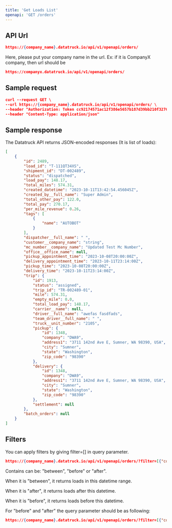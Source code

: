 ```yaml
---
title: 'Get Loads List'
openapi: 'GET /orders'
---
```


## API Url

```json
https://{company_name}.datatruck.io/api/v1/openapi/orders/
```
Here, please put your company name in the url. Ex: if it is CompanyX company, then url should be 
```json
https://companyx.datatruck.io/api/v1/openapi/orders/
```

## Sample request

```json
curl --request GET \
--url https://{company_name}.datatruck.io/api/v1/openapi/orders/ \
--header "Authorization: Token cc92174571ac12f386e5657b187d39bb210f3270a837730125ed4029a44fsdfasd" \
--header "Content-Type: application/json"
```

## Sample response
The Datatruck API returns JSON-encoded responses (It is list of loads):

```json
[
    {
        "id": 2489,
        "load_id": "T-111QT34XS",
        "shipment_id": "DT-002489",
        "status": "dispatched",
        "load_pay": 148.17,
        "total_miles": 574.31,
        "created_datetime": "2023-10-11T13:42:54.456045Z",
        "created_by__full_name": "Super Admin",
        "total_other_pay": 122.0,
        "total_pay": 270.17,
        "per_mile_revenue": 0.26,
        "tags": [
            {
                "name": "AUTOBOT"
            }
        ],
        "dispatcher__full_name": " ",
        "customer__company_name": "string",
        "mc_number__company_name": "Updated Test Mc Number",
        "office__office_name": null,
        "pickup_appointment_time": "2023-10-08T20:00:00Z",
        "delivery_appointment_time": "2023-10-11T23:14:00Z",
        "pickup_time": "2023-10-08T20:00:00Z",
        "delivery_time": "2023-10-11T23:14:00Z",
        "trip": {
            "id": 1913,
            "status": "assigned",
            "trip_id": "TR-002489-01",
            "mile": 574.31,
            "empty_mile": 0.0,
            "total_load_pay": 148.17,
            "carrier__name": null,
            "driver__full_name": "awefas fasdfads",
            "team_driver__full_name": " ",
            "truck__unit_number": "2105",
            "pickup": {
                "id": 1348,
                "company": "DWA9",
                "address1": "3711 142nd Ave E, Sumner, WA 98390, USA",
                "city": "Sumner",
                "state": "Washington",
                "zip_code": "98390"
            },
            "delivery": {
                "id": 1348,
                "company": "DWA9",
                "address1": "3711 142nd Ave E, Sumner, WA 98390, USA",
                "city": "Sumner",
                "state": "Washington",
                "zip_code": "98390"
            },
            "settlement": null
        },
        "batch_orders": null
    }
]

```

## Filters
You can apply filters by giving filter=[] in query parameter.

```json
https://{company_name}.datatruck.io/api/v1/openapi/orders/?filter=[{"contains":"between","column":"delivery_time","value":"2024-06-26T00:00:00.000Z,2024-07-10T23:59:59.000Z"}]
```

Contains can be: "between", "before" or "after".

When it is "between", it returns loads in this datetime range.

When it is "after", it returns loads after this datetime.

When it is "before", it returns loads before this datetime.

For "before" and "after" the query parameter should be as following:

```json
https://{company_name}.datatruck.io/api/v1/openapi/orders/?filter=[{"contains":"after","column":"delivery_time","value":"2024-06-26T00:00:00.000Z"}]
```
